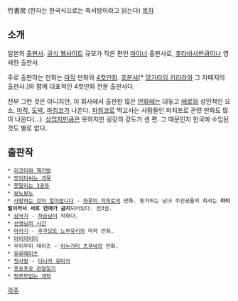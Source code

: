 竹書房 (한자는 한국식으로는 죽서방이라고 읽는다)
[[목차]]
== 소개 ==
일본의 [[출판사]]. [http://www.takeshobo.co.jp/ 공식 웹사이트]
규모가 작은 편인 [[마이너]] 출판사로, [[후타바샤]]만큼이나 영세한 출판사.

주로 출판하는 만화는 [[마작]] 만화와 [[4컷만화]]. [[호분샤]][* [[망가타임 키라라]]와 그 자매지의 출판사.]와 함께 대표적인 4컷만화 전문 출판사다.

전부 그런 것은 아니지만, 이 회사에서 출판한 많은 [[만화]]에는 대놓고 [[에로]]와 성인적인 요소, [[마작]], [[도박]], [[파칭코]]가 나온다. [[파칭코]]로 먹고사는 사람들인 파치프로 관련 만화도 많이 나온다(...). [[상업지]]만큼은 못하지만 굉장히 강도가 센 편. 그 때문인지 한국에 수입된것도 별로 없다.

== 출판작 ==
 * [[리코더와 책가방]]
 * [[모리타씨는 과묵]]
 * [[못말리는 3공주]]
 * [[보노보노]]
 * [[사랑하는 것이 일이랍니다]] - [[하루미 치히로]]의 만화. 동거하는 남녀 주인공들의 회사는 '''라이벌이라서 서로 연애가 금지'''되어있다. 전3권.
 * [[삼국지]] - [[하승남]]이 작화다.
 * [[선생님의 시간]]
 * [[아카기]] - [[후쿠모토 노부유키]]의 마작 만화.
 * [[아이마이미]]
 * 우이우이 데이즈 - [[이누가미 츠쿠네]]의 만화.
 * [[유루메이츠]]
 * [[첫사랑]] - [[다나카 유타카]]
 * [[포요포요 관찰일기]]
 * [[헛쯔모없는 개혁]]

[[각주]]
